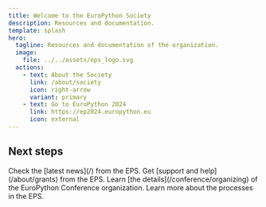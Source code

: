 ```yaml
---
title: Welcome to the EuroPython Society
description: Resources and documentation.
template: splash
hero:
  tagline: Resources and documentation of the organization.
  image:
    file: ../../assets/eps_logo.svg
  actions:
    - text: About the Society
      link: /about/society
      icon: right-arrow
      variant: primary
    - text: Go to EuroPython 2024
      link: https://ep2024.europython.eu
      icon: external
---
```



## Next steps

<CardGrid stagger>
	<Card title="Blog" icon="pencil">
		Check the [latest news](/) from the EPS.
	</Card>
	<Card title="Grants" icon="add-document">
		Get [support and help](/about/grants) from the EPS.
	</Card>
	<Card title="Conference organization" icon="setting">
		Learn [the details](/conference/organizing) of the EuroPython Conference organization.
	</Card>
	<Card title="Resources" icon="open-book">
		Learn more about the processes in the EPS.
	</Card>
</CardGrid>
